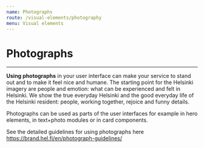 ```yaml
---
name: Photographs
route: /visual-elements/photography
menu: Visual elements
---
```


# Photographs

---

**Using photographs** in your user interface can make your service to stand out and to make it feel nice and humane. The starting point for the Helsinki imagery are people and emotion: what can be experienced and felt in Helsinki. We show the true everyday Helsinki and the good everyday life of the Helsinki resident: people, working together, rejoice and funny details.

Photographs can be used as parts of the user interfaces for example in hero elements, in text+photo modules or in card components.

See the detailed guidelines for using photographs here  
https://brand.hel.fi/en/photograph-guidelines/
